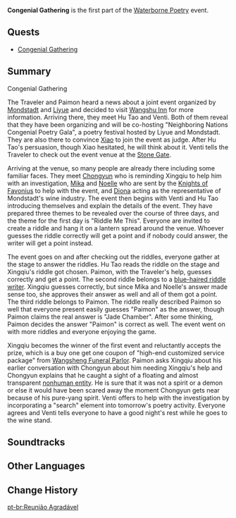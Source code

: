 {{Act Infobox
|image          = Waterborne Poetry Chapter.png
|type           = Story
|chapter        = Waterborne Poetry
|actNum         = I
|actType        = Part
|next           = 
|ARReq          = 20
|event_name     = Waterborne Poetry
}}
'''Congenial Gathering''' is the first part of the [[Waterborne Poetry]] event.

==Quests==
* [[Congenial Gathering (Quest)|Congenial Gathering]]

==Summary==
;Congenial Gathering
The Traveler and Paimon heard a news about a joint event organized by [[Mondstadt]] and [[Liyue]] and decided to visit [[Wangshu Inn]] for more information. Arriving there, they meet Hu Tao and Venti. Both of them reveal that they have been organizing and will be co-hosting "Neighboring Nations Congenial Poetry Gala", a poetry festival hosted by Liyue and Mondstadt. They are also there to convince [[Xiao]] to join the event as judge. After Hu Tao's persuasion, though Xiao hesitated, he will think about it. Venti tells the Traveler to check out the event venue at the [[Stone Gate]].

Arriving at the venue, so many people are already there including some familiar faces. They meet [[Chongyun]] who is reminding Xingqiu to help him with an investigation, [[Mika]] and [[Noelle]] who are sent by the [[Knights of Favonius]] to help with the event, and [[Diona]] acting as the representative of Mondstadt's wine industry. The event then begins with Venti and Hu Tao introducing themselves and explain the details of the event. They have prepared three themes to be revealed over the course of three days, and the theme for the first day is "Riddle Me This". Everyone are invited to create a riddle and hang it on a lantern spread around the venue. Whoever guesses the riddle correctly will get a point and if nobody could answer, the writer will get a point instead.

The event goes on and after checking out the riddles, everyone gather at the stage to answer the riddles. Hu Tao reads the riddle on the stage and Xingqiu's riddle got chosen. Paimon, with the Traveler's help, guesses correctly and get a point. The second riddle belongs to a [[Callirhoe|blue-haired riddle writer]]. Xingqiu guesses correctly, but since Mika and Noelle's answer made sense too, she approves their answer as well and all of them got a point. The third riddle belongs to Paimon. The riddle really described Paimon so well that everyone present easily guesses "Paimon" as the answer, though Paimon claims the real answer is "Jade Chamber". After some thinking, Paimon decides the answer "Paimon" is correct as well. The event went on with more riddles and everyone enjoying the game.

Xingqiu becomes the winner of the first event and reluctantly accepts the prize, which is a buy one get one coupon of "high-end customized service package" from [[Wangsheng Funeral Parlor]]. Paimon asks Xingqiu about his earlier conversation with Chongyun about him needing Xingqiu's help and Chongyun explains that he caught a sight of a floating and almost transparent [[Hydro Eidolon|nonhuman entity]]. He is sure that it was not a spirit or a demon or else it would have been scared away the moment Chongyun gets near because of his pure-yang spirit. Venti offers to help with the investigation by incorporating a "search" element into tomorrow's poetry activity. Everyone agrees and Venti tells everyone to have a good night's rest while he goes to the wine stand.

==Soundtracks==
{{Soundtracks by Category Table|type=quest}}

==Other Languages==
{{Other Languages
|en      = Congenial Gathering
|zhs     = 言欢聚
|zhs_rm  = 
|zht     = 言歡聚
|zht_rm  = 
|zh_tl   = 
|ja      = 喜びの集い
|ja_rm   = Yorokobi no Tsudoi
|ja_tl   = Joyful Meeting
|ko      = 즐거운 모임
|ko_tl   = Joyful Gathering
|es      = Adivina, adivinanza...
|es_tl   = Guess, Riddle...
|es_note = {{es|Adivina, adivinanza}} is a Spanish idiom that is equivalent to the English idiom "{{wt|riddle me this}}."
|fr      = Rassemblement convivial
|fr_tl   = Congenial Gathering
|ru      = Задушевная встреча
|ru_tl   = Soulful Meeting
|th      = ชุมนุมแสนสุขสันต์
|th_rm   = 
|th_tl   = 
|vi      = Gặp Gỡ Hân Hoan
|vi_tl   = 
|de      = Geselliges Beisammensein
|de_tl   = Social Gathering
|id      = Silaturahmi yang Menyenangkan
|id_tl   = Enjoyable Gathering
|pt      = Reunião Agradável
|pt_tl   = 
|tr      = Şenlik Toplanması
|tr_tl   = 
|it      = Una piacevole riunione
|it_tl   = 
}}

==Change History==
{{Change History|4.1}}

[[pt-br:Reunião Agradável]]